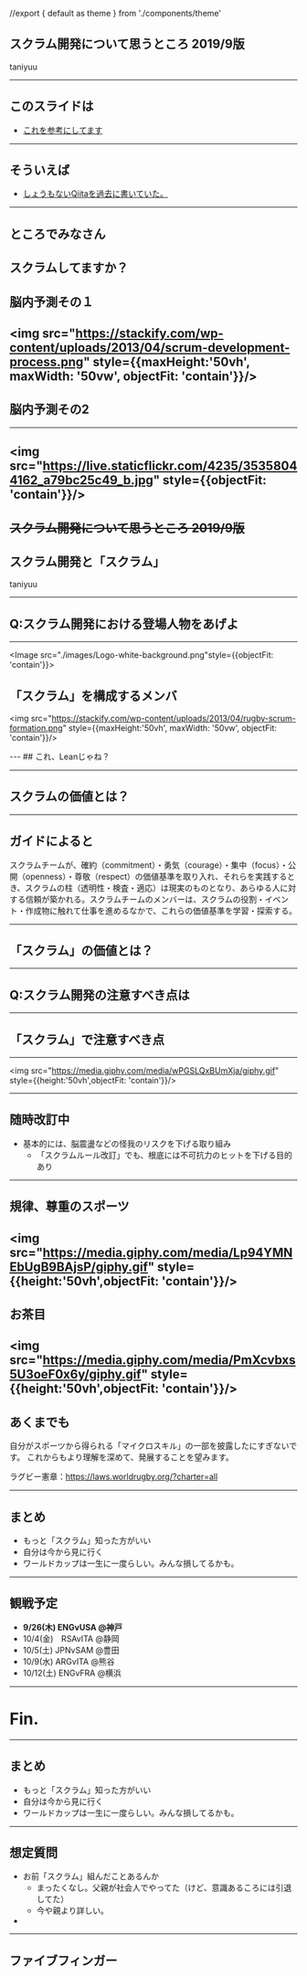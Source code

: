 //export { default as theme } from './components/theme'

スクラム開発について思うところ 2019/9版
----
taniyuu

---
## このスライドは
- [これを参考にしてます](https://takumon.github.io/mdx-deck-sample/#0)

---
## そういえば
- [しょうもないQiitaを過去に書いていた。](https://qiita.com/taniyuu/items/c6ffaa8131255dda1f1f)
---
## ところでみなさん
スクラムしてますか？
---
## 脳内予測その１
<img src="https://stackify.com/wp-content/uploads/2013/04/scrum-development-process.png" style={{maxHeight:'50vh', maxWidth: '50vw',  objectFit: 'contain'}}/>
---
## 脳内予測その2
---
<img src="https://live.staticflickr.com/4235/35358044162_a79bc25c49_b.jpg" style={{objectFit: 'contain'}}/>
---

## ~~スクラム開発について思うところ 2019/9版~~
スクラム開発と「スクラム」
----
taniyuu

---

## Q:スクラム開発における登場人物をあげよ

---
<Image src="./images/Logo-white-background.png"style={{objectFit: 'contain'}}>

## 「スクラム」を構成するメンバ

<img src="https://stackify.com/wp-content/uploads/2013/04/rugby-scrum-formation.png" style={{maxHeight:'50vh', maxWidth: '50vw',  objectFit: 'contain'}}/>

</Image>
---
## これ、Leanじゃね？

---
## スクラムの価値とは？
---
## ガイドによると
スクラムチームが、確約（commitment）・勇気（courage）・集中（focus）・公開（openness）・尊敬（respect）の価値基準を取り入れ、それらを実践するとき、スクラムの柱（透明性・検査・適応）は現実のものとなり、あらゆる人に対する信頼が築かれる。スクラムチームのメンバーは、スクラムの役割・イベント・作成物に触れて仕事を進めるなかで、これらの価値基準を学習・探索する。

---
## 「スクラム」の価値とは？


---

## Q:スクラム開発の注意すべき点は
---
## 「スクラム」で注意すべき点
---

<img src="https://media.giphy.com/media/wPGSLQxBUmXja/giphy.gif" style={{height:'50vh',objectFit: 'contain'}}/>

---
## 随時改訂中
- 基本的には、脳震盪などの怪我のリスクを下げる取り組み
  - 「スクラムルール改訂」でも、根底には不可抗力のヒットを下げる目的あり
---
## 規律、尊重のスポーツ
<img src="https://media.giphy.com/media/Lp94YMNEbUgB9BAjsP/giphy.gif" style={{height:'50vh',objectFit: 'contain'}}/>
---
## お茶目
<img src="https://media.giphy.com/media/PmXcvbxs5U3oeF0x6y/giphy.gif" style={{height:'50vh',objectFit: 'contain'}}/>
---
## あくまでも
自分がスポーツから得られる「マイクロスキル」の一部を披露したにすぎないです。
これからもより理解を深めて、発展することを望みます。

ラグビー憲章：https://laws.worldrugby.org/?charter=all

---

## まとめ
- もっと「スクラム」知った方がいい
- 自分は今から見に行く
- ワールドカップは一生に一度らしい。みんな損してるかも。

---

## 観戦予定

- **9/26(木) ENGvUSA @神戸**
- 10/4(金)　RSAvITA @静岡
- 10/5(土) JPNvSAM @豊田
- 10/9(水) ARGvITA @熊谷
- 10/12(土) ENGvFRA @横浜



---
# Fin.
---

## まとめ
- もっと「スクラム」知った方がいい
- 自分は今から見に行く
- ワールドカップは一生に一度らしい。みんな損してるかも。

---
## 想定質問
- お前「スクラム」組んだことあるんか
  - まったくなし。父親が社会人でやってた（けど、意識あるころには引退してた）
  - 今や親より詳しい。
- 
---
## ファイブフィンガー

